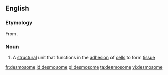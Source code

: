 ==English==

===Etymology===
From {{etyl|grc|en}} {{m|grc|δεσμός||link, connection}} {{suffix||some|lang=en}}.

===Noun===
{{wikipedia}}
{{en-noun}}

# {{label|en|biology}} A [[structural]] unit that functions in the [[adhesion]] of [[cell]]s to form [[tissue]]

[[fr:desmosome]]
[[id:desmosome]]
[[pl:desmosome]]
[[ta:desmosome]]
[[vi:desmosome]]